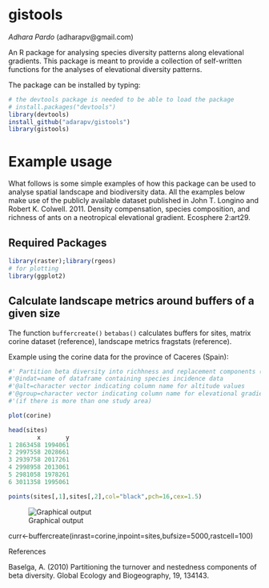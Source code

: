 # gistools
*Adhara Pardo* (adharapv@gmail.com) 

An R package for analysing species diversity patterns along elevational gradients. This package is meant to provide a collection of self-written functions for the analyses of elevational diversity patterns.

The package can be installed by typing:

```r
# the devtools package is needed to be able to load the package
# install.packages("devtools")
library(devtools)
install_github("adarapv/gistools")
library(gistools)
``` 
# Example usage
What follows is some simple examples of how this package can be used to analyse spatial landscape and biodiversity data. All the examples below make use
of the publicly available dataset published in John T. Longino and Robert K. Colwell. 2011. Density compensation, species composition, and richness of ants on a neotropical elevational gradient. Ecosphere 2:art29.

## Required Packages

```r
library(raster);library(rgeos)
# for plotting
library(ggplot2)
```


## Calculate landscape metrics around buffers of a given size
The function `buffercreate()` `betabas()` calculates buffers for sites, matrix corine dataset (reference), landscape metrics fragstats (reference). 

Example using the corine data for the province of Caceres (Spain):

```r
#' Partition beta diversity into richhness and replacement components (Carvalho et al. 2012)
#'@indat=name of dataframe containing species incidence data 
#'@alt=character vector indicating column name for altitude values
#'@group=character vector indicating column name for elevational gradient IDs 
#'(if there is more than one study area)

plot(corine)

head(sites)
        x       y
1 2863458 1994061
2 2997558 2028661
3 2939758 2017261
4 2998958 2013061
5 2981058 1978261
6 3011358 1995061

points(sites[,1],sites[,2],col="black",pch=16,cex=1.5)

```
![Graphical output](caceres.png)


curr<-buffercreate(inrast=corine,inpoint=sites,bufsize=5000,rastcell=100)

References

Baselga, A. (2010) Partitioning the turnover and nestedness components of beta diversity. 
Global Ecology and Biogeography, 19, 134143.

